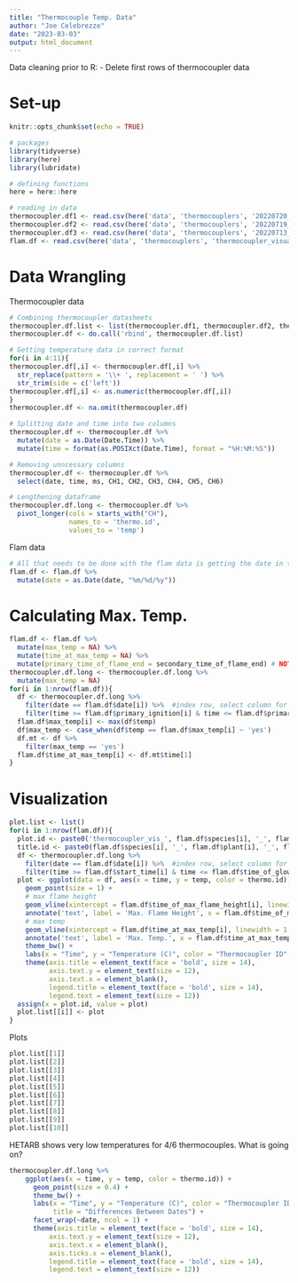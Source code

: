 ```yaml
---
title: "Thermocouple Temp. Data"
author: "Joe Celebrezze"
date: "2023-03-03"
output: html_document
---
```


Data cleaning prior to R: 
- Delete first rows of thermocoupler data

# Set-up
```r
knitr::opts_chunk$set(echo = TRUE)

# packages
library(tidyverse)
library(here)
library(lubridate)

# defining functions
here = here::here

# reading in data
thermocoupler.df1 <- read.csv(here('data', 'thermocouplers', '20220720_FLAMM.csv'))
thermocoupler.df2 <- read.csv(here('data', 'thermocouplers', '20220719_FLAMM.csv'))
thermocoupler.df3 <- read.csv(here('data', 'thermocouplers', '20220713_FLAMM.csv')) # probably going to need to streamline this process a bit, but for now, leaving it be
flam.df <- read.csv(here('data', 'thermocouplers', 'thermocoupler_visualization.csv'))
```

# Data Wrangling
Thermocoupler data
```r
# Combining thermocoupler datasheets
thermocoupler.df.list <- list(thermocoupler.df1, thermocoupler.df2, thermocoupler.df3)
thermocoupler.df <- do.call('rbind', thermocoupler.df.list)

# Getting temperature data in correct format
for(i in 4:11){
thermocoupler.df[,i] <- thermocoupler.df[,i] %>% 
  str_replace(pattern = '\\+ ', replacement = ' ') %>% 
  str_trim(side = c('left'))
thermocoupler.df[,i] <- as.numeric(thermocoupler.df[,i])
}
thermocoupler.df <- na.omit(thermocoupler.df)

# Splitting date and time into two columns
thermocoupler.df <- thermocoupler.df %>% 
  mutate(date = as.Date(Date.Time)) %>% 
  mutate(time = format(as.POSIXct(Date.Time), format = "%H:%M:%S"))

# Removing unncessary columns
thermocoupler.df <- thermocoupler.df %>% 
  select(date, time, ms, CH1, CH2, CH3, CH4, CH5, CH6)

# Lengthening dataframe
thermocoupler.df.long <- thermocoupler.df %>% 
  pivot_longer(cols = starts_with("CH"),
               names_to = 'thermo.id',
               values_to = 'temp')
```

Flam data
```r
# All that needs to be done with the flam data is getting the date in the right format
flam.df <- flam.df %>% 
  mutate(date = as.Date(date, "%m/%d/%y"))
```

# Calculating Max. Temp.
```r
flam.df <- flam.df %>% 
  mutate(max_temp = NA) %>% 
  mutate(time_at_max_temp = NA) %>%  
  mutate(primary_time_of_flame_end = secondary_time_of_flame_end) # NOTE: The dataset needs to be fixed, but for now, just including this line of code for a 'quick fix', delete later!
thermocoupler.df.long <- thermocoupler.df.long %>% 
  mutate(max_temp = NA) 
for(i in 1:nrow(flam.df)){
  df <- thermocoupler.df.long %>% 
    filter(date == flam.df$date[i]) %>%  #index row, select column for date
    filter(time >= flam.df$primary_ignition[i] & time <= flam.df$primary_time_of_flame_end[i]) #again, index row, select columns
  flam.df$max_temp[i] <- max(df$temp)
  df$max_temp <- case_when(df$temp == flam.df$max_temp[i] ~ 'yes')
  df.mt <- df %>% 
    filter(max_temp == 'yes')
  flam.df$time_at_max_temp[i] <- df.mt$time[1]
}
```

# Visualization
```r
plot.list <- list()
for(i in 1:nrow(flam.df)){
  plot.id <- paste0('thermocoupler_vis_', flam.df$species[i], '_', flam.df$plant[i], '_', flam.df$rep[i])
  title.id <- paste0(flam.df$species[i], '_', flam.df$plant[i], '_', flam.df$rep[i])
  df <- thermocoupler.df.long %>% 
    filter(date == flam.df$date[i]) %>%  #index row, select column for date
    filter(time >= flam.df$start_time[i] & time <= flam.df$time_of_glow_end[i]) #again, index row, select columns for start time and end time
  plot <- ggplot(data = df, aes(x = time, y = temp, color = thermo.id)) +
    geom_point(size = 1) +
    # max flame height
    geom_vline(xintercept = flam.df$time_of_max_flame_height[i], linewidth = 1, alpha = 0.4) + #index row, select column for time for max flame height
    annotate('text', label = 'Max. Flame Height', x = flam.df$time_of_max_flame_height[i], y = 255, fontface = 'bold') +
    # max temp
    geom_vline(xintercept = flam.df$time_at_max_temp[i], linewidth = 1, alpha = 0.4) + #index row, select column for time for max temp
    annotate('text', label = 'Max. Temp.', x = flam.df$time_at_max_temp[i], y = 245, fontface = 'bold') +
    theme_bw() +
    labs(x = "Time", y = "Temperature (C)", color = "Thermocoupler ID", title = title.id) +
    theme(axis.title = element_text(face = 'bold', size = 14),
          axis.text.y = element_text(size = 12),
          axis.text.x = element_blank(),
          legend.title = element_text(face = 'bold', size = 14),
          legend.text = element_text(size = 12))
  assign(x = plot.id, value = plot)
  plot.list[[i]] <- plot
}
```

Plots
```r
plot.list[[1]]
plot.list[[2]]
plot.list[[3]]
plot.list[[4]]
plot.list[[5]]
plot.list[[6]]
plot.list[[7]]
plot.list[[8]]
plot.list[[9]]
plot.list[[10]]
```

HETARB shows very low temperatures for 4/6 thermocouples. What is going on?
```r
thermocoupler.df.long %>% 
    ggplot(aes(x = time, y = temp, color = thermo.id)) +
      geom_point(size = 0.4) +
      theme_bw() +
      labs(x = "Time", y = "Temperature (C)", color = "Thermocoupler ID",
           title = "Differences Between Dates") +
      facet_wrap(~date, ncol = 1) +
      theme(axis.title = element_text(face = 'bold', size = 14),
          axis.text.y = element_text(size = 12),
          axis.text.x = element_blank(),
          axis.ticks.x = element_blank(),
          legend.title = element_text(face = 'bold', size = 14),
          legend.text = element_text(size = 12))
```

